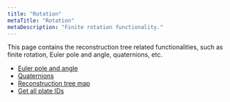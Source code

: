 ```yaml
---
title: "Rotation"
metaTitle: "Rotation"
metaDescription: "Finite rotation functionality."
---
```


This page contains the reconstruction tree related functionalities, such as finite rotation, Euler pole and angle, quaternions, etc. 

- [Euler pole and angle](/rotation/euler-pole-and-angle)
- [Quaternions](/rotation/quaternions)
- [Reconstruction tree map](/rotation/reconstruction-tree-map)
- [Get all plate IDs](/rotation/get-all-plate-ids)